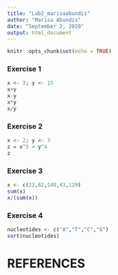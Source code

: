 ```yaml
---
title: "Lab2_marisaabundis"
author: "Marisa Abundis"
date: "September 2, 2020"
output: html_document
---
```


```r
knitr::opts_chunk$set(echo = TRUE)
```

### Exercise 1 
```r
x <- 3; y <- 15
x+y
x-y
x*y
x/y
```



### Exercise 2
```r
x <- 2; y <- 3
z = x^5 > y^4
z
```

### Exercise 3
```r
x <- c(22,62,148,43,129)
sum(x)
x/(sum(x))
```

### Exercise 4
```r
nucleotides <- c("A","T","C","G")
sort(nucleotides)
```
# REFERENCES